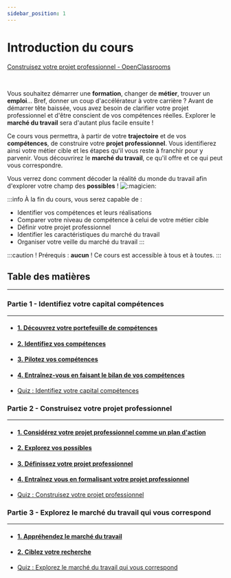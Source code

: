 ```yaml
---
sidebar_position: 1
---
```




# Introduction du cours

[Construisez votre projet professionnel - OpenClassrooms](https://openclassrooms.com/fr/courses/5218141-construisez-votre-projet-professionnel)

<Vimeo vimeoId="277049119" />

<br />

Vous souhaitez démarrer une **formation**, changer de **métier**, trouver un **emploi**... Bref, donner un coup d'accélérateur à votre carrière ?
Avant de démarrer tête baissée, vous avez besoin de clarifier votre projet professionnel et d'être conscient de vos compétences réelles.
Explorer le **marché du travail** sera d'autant plus facile ensuite !

Ce cours vous permettra, à partir de votre **trajectoire** et de vos **compétences**, de construire votre **projet professionnel**. Vous
identifierez ainsi votre métier cible et les étapes qu'il vous reste à franchir pour y parvenir. Vous découvrirez le **marché du travail**, ce
qu'il offre et ce qui peut vous correspondre.

Vous verrez donc comment décoder la réalité du monde du travail afin d'explorer votre champ des **possibles** ! ![:magicien:](https://openclassrooms.com/bundles/common/images/smiley/magicien.png)

:::info
À la fin du cours, vous serez capable de :
- Identifier vos compétences et leurs réalisations
- Comparer votre niveau de compétence à celui de votre métier cible
- Définir votre projet professionnel
- Identifier les caractéristiques du marché du travail
- Organiser votre veille du marché du travail
:::

:::caution !
Prérequis : **aucun** ! Ce cours est accessible à tous et à toutes.
:::

## Table des matières
* * *
### Partie 1 - Identifiez votre capital compétences
* * *
- #### [1. Découvrez votre portefeuille de compétences](https://openclassrooms.com/fr/courses/5218141-construisez-votre-projet-professionnel/5218148-decouvrez-votre-portefeuille-de-competences)
- #### [2. Identifiez vos compétences](https://openclassrooms.com/fr/courses/5218141-construisez-votre-projet-professionnel/5254842-identifiez-vos-competences)
- #### [3. Pilotez vos compétences](https://openclassrooms.com/fr/courses/5218141-construisez-votre-projet-professionnel/5254852-pilotez-vos-competences)
- #### [4. Entraînez-vous en faisant le bilan de vos compétences](https://openclassrooms.com/fr/courses/5218141-construisez-votre-projet-professionnel/6735356-entrainez-vous-en-faisant-le-bilan-de-vos-competences)
- [Quiz : Identifiez votre capital compétences](https://openclassrooms.com/fr/courses/5218141-construisez-votre-projet-professionnel/exercises/4210)

### Partie 2 - Construisez votre projet professionnel
* * *
- #### [1. Considérez votre projet professionnel comme un plan d'action](https://openclassrooms.com/fr/courses/5218141-construisez-votre-projet-professionnel/5254895-considerez-votre-projet-professionnel-comme-un-plan-daction)
- #### [2. Explorez vos possibles](https://openclassrooms.com/fr/courses/5218141-construisez-votre-projet-professionnel/5254916-explorez-vos-possibles)
- #### [3. Définissez votre projet professionnel](https://openclassrooms.com/fr/courses/5218141-construisez-votre-projet-professionnel/5261641-definissez-votre-projet-professionnel)
- #### [4. Entraînez vous en formalisant votre projet professionnel](https://openclassrooms.com/fr/courses/5218141-construisez-votre-projet-professionnel/6735936-entrainez-vous-en-formalisant-votre-projet-professionnel)
- [Quiz : Construisez votre projet professionnel](https://openclassrooms.com/fr/courses/5218141-construisez-votre-projet-professionnel/exercises/4211)

### Partie 3 - Explorez le marché du travail qui vous correspond
* * *
- #### [1. Appréhendez le marché du travail](https://openclassrooms.com/fr/courses/5218141-construisez-votre-projet-professionnel/5254937-apprehendez-le-marche-du-travail)
- #### [2. Ciblez votre recherche](https://openclassrooms.com/fr/courses/5218141-construisez-votre-projet-professionnel/5254939-ciblez-votre-recherche)
- [Quiz : Explorez le marché du travail qui vous correspond](https://openclassrooms.com/fr/courses/5218141-construisez-votre-projet-professionnel/exercises/2607)
